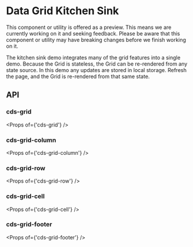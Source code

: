 
<Meta title="Data Grid (Preview)/Kitchen Sink" />

# Data Grid Kitchen Sink

<cds-alert-group status="warning" cds-layout="m-b:lg">
  <cds-alert>
    This component or utility is offered as a preview. This means we are currently working on it and seeking feedback.
    Please be aware that this component or utility may have breaking changes before we finish working on it.
  </cds-alert>
</cds-alert-group>

The kitchen sink demo integrates many of the grid features into a single demo. Because the Grid is stateless, the Grid can be
re-rendered from any state source. In this demo any updates are stored in local storage. Refresh the page, and the Grid
is re-rendered from that same state.

<Story id="stories-grid--kitchen-sink" />

## API

### cds-grid

<Props of={'cds-grid'} />

### cds-grid-column

<Props of={'cds-grid-column'} />

### cds-grid-row

<Props of={'cds-grid-row'} />

### cds-grid-cell

<Props of={'cds-grid-cell'} />

### cds-grid-footer

<Props of={'cds-grid-footer'} />
